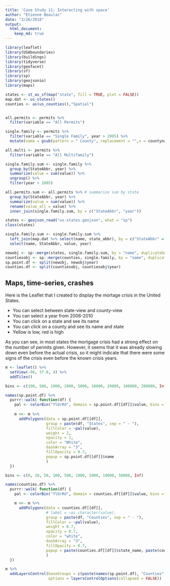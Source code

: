 ```yaml
---
title: 'Case Study 11: Interacting with space'
author: "Etienne Beaulac"
date: "3/26/2018"
output: 
  html_document:
    keep_md: true
---
```

```r
library(leaflet)
library(USAboundaries)
library(buildings)
library(tidyverse)
library(geofacet)
library(sf)
library(sp)
library(geojsonio)
library(maps)

states <- st_as_sf(map("state", fill = TRUE, plot = FALSE))
map.dat <- us_states()
counties <- as(us_counties(),"Spatial")


all.permits <- permits %>%
  filter(variable == "All Permits")

single.family <- permits %>%
  filter(variable == "Single Family", year > 2005) %>% 
  mutate(name = gsub(pattern = " County", replacement = "",x = countyname))

all.multi <- permits %>%
  filter(variable == "All Multifamily")

single.family.sum <- single.family %>% 
  group_by(StateAbbr, year) %>% 
  summarize(value = sum(value)) %>% 
  ungroup() %>% 
  filter(year > 2005)

all.permits.sum <- all.permits %>% # summarize sum by state
  group_by(StateAbbr, year) %>% 
  summarize(value = sum(value)) %>% 
  rename(value_all = value) %>% 
  inner_join(single.family.sum, by = c("StateAbbr", "year"))

states <- geojson_read("us-states.geojson", what = "sp")
class(states)

single.family.sum <- single.family.sum %>%
  left_join(map.dat %>% select(name, state_abbr), by = c("StateAbbr" = "state_abbr")) %>% 
  select(name, StateAbbr, value, year)

newobj <- sp::merge(states, single.family.sum, by = "name", duplicateGeoms = TRUE)
countiesobj <- sp::merge(counties, single.family, by = "name", duplicateGeoms = TRUE)
sp.point.df <- split(newobj, newobj$year)
counties.df <- split(countiesobj, countiesobj$year)
```
## Maps, time-series, crashes
Here is the Leaflet that I created to display the mortage crisis in the United States. 

* You can select between state-view and county-view
* You can select a year from 2006-2010
* You can click on a state and see its name
* You can click on a county and see its name and state
* Yellow is low, red is high

As you can see, in most states the mortgage crisis had a strong effect on the number of permits given. However, it seems that it was already slowing down even before the actual crisis, so it might indicate that there were some signs of the crisis even before the known crisis years.

```r
m <- leaflet() %>%
  setView(-96, 37.8, 4) %>%
  addTiles()

bins <- c(100, 500, 1000, 2000, 5000, 10000, 20000, 100000, 200000, Inf)

names(sp.point.df) %>%
  purrr::walk( function(df) {
    pal <- colorBin("YlOrRd", domain = sp.point.df[[df]]$value, bins = bins)
    
    m <<- m %>%
      addPolygons(data = sp.point.df[[df]],
                  group = paste(df, "States", sep = " - "),
                  fillColor = ~pal(value),
                  weight = 2,
                  opacity = 1,
                  color = "White",
                  dashArray = "3",
                  fillOpacity = 0.7,
                  popup = sp.point.df[[df]]$name
                  ) 
  })

bins <- c(0, 10, 50, 100, 500, 1000, 5000, 10000, 50000, Inf)

names(counties.df) %>%
  purrr::walk( function(df) {
    pal <- colorBin("YlOrRd", domain = counties.df[[df]]$value, bins = bins)

    m <<- m %>%
      addPolygons(data = counties.df[[df]],
                  # label = ~as.character(value),
                  group = paste(df, "Counties", sep = " - "),
                  fillColor = ~pal(value),
                  weight = 0.7,
                  opacity = 0.7,
                  color = "white",
                  dashArray = "3",
                  fillOpacity = 0.7,
                  popup = paste(counties.df[[df]]$state_name, paste(counties.df[[df]]$name, "County", sep = " "), sep = " - ")
                  )
  })

m %>% 
  addLayersControl(baseGroups = c(paste(names(sp.point.df), "Counties", sep = " - "), paste(names(sp.point.df), "States", sep = " - ")),
                   options = layersControlOptions(collapsed = FALSE)) 
```

